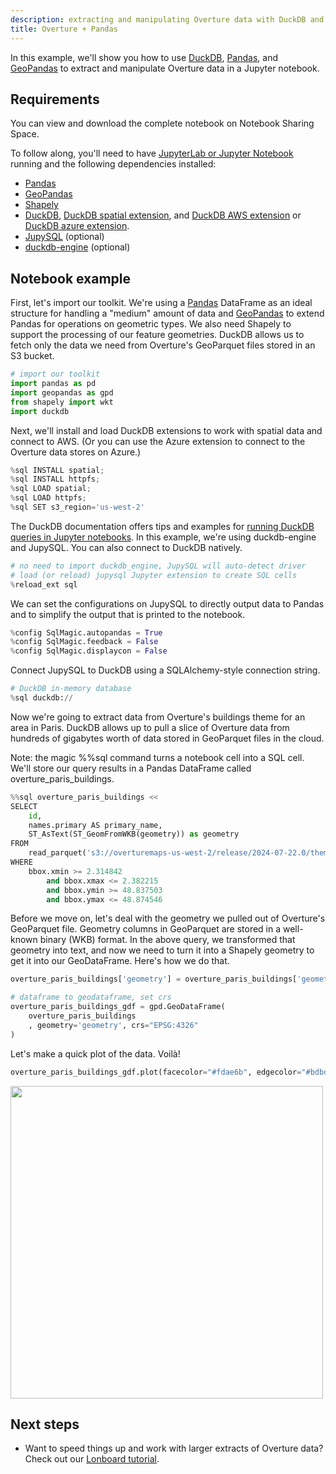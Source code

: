 ```yaml
---
description: extracting and manipulating Overture data with DuckDB and Pandas 
title: Overture + Pandas
---
```



In this example, we'll show you how to use [DuckDB](https://duckdb.org/), [Pandas](http://pandas.pydata.org/), and [GeoPandas](https://geopandas.org/en/stable/index.html) to extract and manipulate Overture data in a Jupyter notebook. 


## Requirements
You can view and download the complete notebook on Notebook Sharing Space.

To follow along, you'll need to have [JupyterLab or Jupyter Notebook](https://jupyter.org/) running and the following dependencies installed:
- [Pandas](https://pandas.pydata.org/)
- [GeoPandas](https://geopandas.org/en/stable/index.html)
- [Shapely](https://shapely.readthedocs.io/en/stable/index.html) 
- [DuckDB](https://duckdb.org/), [DuckDB spatial extension](https://duckdb.org/docs/extensions/spatial.html), and [DuckDB AWS extension](https://duckdb.org/docs/extensions/aws.html) or [DuckDB azure extension](https://duckdb.org/docs/extensions/azure.html).
- [JupySQL](https://jupysql.ploomber.io/en/latest/quick-start.html) (optional)
- [duckdb-engine](https://github.com/Mause/duckdb_engine) (optional)

## Notebook example
First, let's import our toolkit. We're using a [Pandas](http://pandas.pydata.org/) DataFrame as an ideal structure for handling a "medium" amount of data and [GeoPandas](https://geopandas.org/en/stable/index.html) to extend Pandas for operations on geometric types. We also need Shapely to support the processing of our feature geometries. DuckDB allows us to fetch only the data we need from Overture's GeoParquet files stored in an S3 bucket.

```python
# import our toolkit
import pandas as pd
import geopandas as gpd
from shapely import wkt
import duckdb
```

Next, we'll install and load DuckDB extensions to work with spatial data and connect to AWS. (Or you can use the Azure extension to connect to the Overture data stores on Azure.)

```python
%sql INSTALL spatial;
%sql INSTALL httpfs;
%sql LOAD spatial;
%sql LOAD httpfs;
%sql SET s3_region='us-west-2'
```
The DuckDB documentation offers tips and examples for [running DuckDB queries in Jupyter notebooks](https://duckdb.org/docs/guides/python/jupyter.html). In this example, we're using duckdb-engine and JupySQL. You can also connect to DuckDB natively. 

```python 
# no need to import duckdb_engine, JupySQL will auto-detect driver 
# load (or reload) jupysql Jupyter extension to create SQL cells
%reload_ext sql
```

We can set the configurations on JupySQL to directly output data to Pandas and to simplify the output that is printed to the notebook.

```python
%config SqlMagic.autopandas = True
%config SqlMagic.feedback = False
%config SqlMagic.displaycon = False
```

Connect JupySQL to DuckDB using a SQLAlchemy-style connection string.

```python
# DuckDB in-memory database
%sql duckdb://
```

Now we're going to extract data from Overture's buildings theme for an area in Paris. DuckDB allows up to pull a slice of Overture data from hundreds of gigabytes worth of data stored in GeoParquet files in the cloud.

Note: the magic %%sql command turns a notebook cell into a SQL cell. We'll store our query results in a Pandas DataFrame called overture_paris_buildings.

```python
%%sql overture_paris_buildings <<
SELECT 
    id, 
    names.primary AS primary_name,
    ST_AsText(ST_GeomFromWKB(geometry)) as geometry 
FROM 
    read_parquet('s3://overturemaps-us-west-2/release/2024-07-22.0/theme=buildings/type=*/*', filename=true, hive_partitioning=1)
WHERE 
    bbox.xmin >= 2.314842
        and bbox.xmax <= 2.382215
        and bbox.ymin >= 48.837503
        and bbox.ymax <= 48.874546
```

Before we move on, let's deal with the geometry we pulled out of Overture's GeoParquet file. Geometry columns in GeoParquet are stored in a well-known binary (WKB) format. In the above query, we transformed that geometry into text, and now we need to turn it into a Shapely geometry to get it into our GeoDataFrame. Here's how we do that.

```python
overture_paris_buildings['geometry'] = overture_paris_buildings['geometry'].apply(wkt.loads)

# dataframe to geodataframe, set crs
overture_paris_buildings_gdf = gpd.GeoDataFrame(
    overture_paris_buildings
    , geometry='geometry', crs="EPSG:4326"
)
```
Let's make a quick plot of the data. Voilà!

```python
overture_paris_buildings_gdf.plot(facecolor="#fdae6b", edgecolor="#bdbdbd", lw=0.01)
```

<img src="/img/examples/overture-buildings-pandas2.png" width="500"></img>


## Next steps

- Want to speed things up and work with larger extracts of Overture data? Check out our [Lonboard tutorial](../lonboard). 


